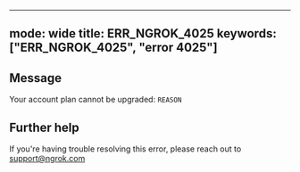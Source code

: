 
---
mode: wide
title: ERR_NGROK_4025
keywords: ["ERR_NGROK_4025", "error 4025"]
---

## Message
Your account plan cannot be upgraded: `REASON`




## Further help
If you're having trouble resolving this error, please reach out to [support@ngrok.com](mailto:support@ngrok.com?subject=Help%20with%20ERR_NGROK_4025)

